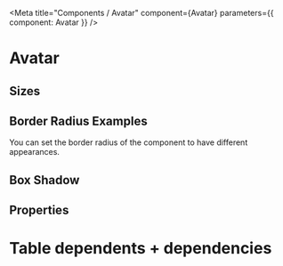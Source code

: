 

<Meta title="Components / Avatar" component={Avatar} parameters={{ component: Avatar }} />

# Avatar

## Sizes

<Preview>
  <Avatar image={'https://i.pravatar.cc/300'} size="tiny" />
  <Avatar image={'https://i.pravatar.cc/300'} size="small" />
  <Avatar image={'https://i.pravatar.cc/300'} size="medium" />
  <Avatar image={'https://i.pravatar.cc/300'} size="large" />
</Preview>

## Border Radius Examples

You can set the border radius of the component to have different appearances.

<Preview>
  <Avatar image={'https://i.pravatar.cc/300'} size="large" borderRadius="rounded" />
  <Avatar image={'https://i.pravatar.cc/300'} size="large" borderRadius="round" />
  <Avatar image={'https://i.pravatar.cc/300'} size="large" borderRadius="square" />
</Preview>

## Box Shadow

<Preview>
  <Avatar boxShadow image={'https://i.pravatar.cc/300'} size="large" />
</Preview>

## Properties

<Props of={Avatar} />

# Table dependents + dependencies

<DependenciesTable titleDependencies="Dependencies" titleDependents="Dependents" of={Avatar} />
